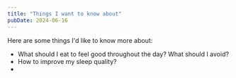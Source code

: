 ```yaml
---
title: "Things I want to know about"
pubDate: 2024-06-16
---
```


Here are some things I'd like to know more about:
* What should I eat to feel good throughout the day? What should I avoid?
* How to improve my sleep quality?
*
